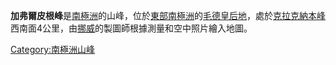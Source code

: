 {{coord|73|58|S|5|47|W|source:GNIS|display=title}}

'''加弗爾皮根峰'''是[[南極洲|南極洲]]的山峰，位於[[東部南極洲|東部南極洲]]的[[毛德皇后地|毛德皇后地]]，處於[[克拉克納本峰|克拉克納本峰]]西南面4公里，由[[挪威|挪威]]的製圖師根據測量和空中照片繪入地圖。

{{Antarctica-geo-stub}}
[[Category:南極洲山峰|Category:南極洲山峰]]